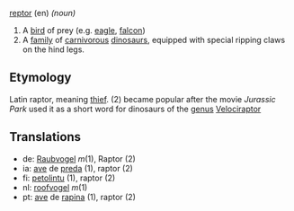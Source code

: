 [[Pronunciation Guide|reptor]] (en) ''(noun)''

#A [[bird]] of prey (e.g. [[eagle]], [[falcon]])
#A [[family]] of [[carnivorous]] [[dinosaurs]], equipped with special ripping claws on the hind legs.

==Etymology==

Latin raptor, meaning [[thief]].
(2) became popular after the movie ''Jurassic Park'' used it as a short word for dinosaurs of the [[genus]] [[en:Velociraptor|Velociraptor]]

==Translations==

*de: [[Raubvogel]] ''m''(1), Raptor (2)
*ia: [[ave]] de [[preda]] (1), raptor (2)
*fi: [[petolintu]] (1), raptor (2)
*nl: [[roofvogel]] ''m''(1)
*pt: [[ave]] de [[rapina]] (1), raptor (2)